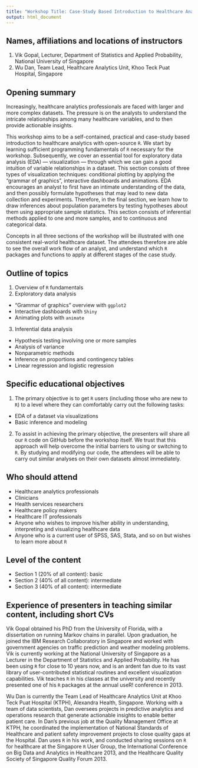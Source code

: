 ```yaml
---
title: "Workshop Title: Case-Study Based Introduction to Healthcare Analytics with `R`"
output: html_document
---
```



## Names, affiliations and locations of instructors
1. Vik Gopal, Lecturer, Department of Statistics and Applied Probability, National University of Singapore
2. Wu Dan, Team Lead, Healthcare Analytics Unit, Khoo Teck Puat Hospital, Singapore


## Opening summary
Increasingly, healthcare analytics professionals are faced with larger and more complex datasets. The pressure is on the analysts to understand the intricate relationships among many healthcare variables, and to then provide actionable insights.

This workshop aims to be a self-contained, practical and case-study based introduction to healthcare analytics with open-source `R`. We start by learning sufficient programming fundamentals of `R` necessary for the workshop. Subsequently, we cover an essential tool for exploratory data analysis (EDA) --- visualization --- through which we can gain a good intuition of variable relationships in a dataset. This section consists of three types of visualization techniques: conditional plotting by applying the "grammar of graphics", interactive dashboards and animations. EDA encourages an analyst to first have an intimate understanding of the data, and then possibly formulate hypotheses that may lead to new data collection and experiments. Therefore, in the final section, we learn how to draw inferences about population parameters by testing hypotheses about them using appropriate sample statistics. This section consists of inferential methods applied to one and more samples, and to continuous and categorical data.

Concepts in all three sections of the workshop will be illustrated with one consistent real-world healthcare dataset. The attendees therefore are able to see the overall work flow of an analyst, and understand which `R` packages and functions to apply at different stages of the case study.


## Outline of topics
1. Overview of `R` fundamentals
2. Exploratory data analysis
  * "Grammar of graphics" overview with `ggplot2`
  * Interactive dashboards with `Shiny`
  * Animating plots with `animate`
3. Inferential data analysis
  * Hypothesis testing involving one or more samples
  * Analysis of variance
  * Nonparametric methods
  * Inference on proportions and contingency tables
  * Linear regression and logistic regression


## Specific educational objectives
1. The primary objective is to get `R` users (including those who are new to `R`) to a level where they can comfortably carry out the following tasks:
  * EDA of a dataset via visualizations
  * Basic inference and modeling

2. To assist in achieving the primary objective, the presenters will share all our `R` code on GitHub before the workshop itself. We trust that this approach will help overcome the initial barriers to using or switching to `R`. By studying and modifying our code, the attendees will be able to carry out similar analyses on their own datasets almost immediately.


## Who should attend
* Healthcare analytics professionals
* Clinicians
* Health services researchers
* Healthcare policy makers
* Healthcare IT professionals
* Anyone who wishes to improve his/her ability in understanding, interpreting and visualizing healthcare data
* Anyone who is a current user of SPSS, SAS, Stata, and so on but wishes to learn more about `R` 


## Level of the content
* Section 1 (20% of all content): basic 
* Section 2 (40% of all content): intermediate
* Section 3 (40% of all content): intermediate


## Experience of presenters in teaching similar content, including short CVs
Vik Gopal obtained his PhD from the University of Florida, with a dissertation on running Markov chains in parallel. Upon graduation, he joined the IBM Research Collaboratory in Singapore and worked with government agencies on traffic prediction and weather modeling problems. Vik is currently working at the National University of Singapore as a Lecturer in the Department of Statistics and Applied Probability. He has been using `R` for close to 10 years now, and is an ardent fan due to its vast library of user-contributed statistical routines and excellent visualization capabilities. Vik teaches `R` in his classes at the university and recently presented one of his `R` packages at the annual useR! conference in 2013.

Wu Dan is currently the Team Lead of Healthcare Analytics Unit at Khoo Teck Puat Hospital (KTPH), Alexandra Health, Singapore. Working with a team of data scientists, Dan oversees projects in predictive analytics and operations research that generate actionable insights to enable better patient care. In Dan's previous job at the Quality Management Office at KTPH, he coordinated the implementation of National Standards of Healthcare and patient safety improvement projects to close quality gaps at the Hospital. Dan uses `R` in his work, and conducted sharing sessions on `R` for healthcare at the Singapore `R` User Group, the International Conference on Big Data and Analytics in Healthcare 2013, and the Healthcare Quality Society of Singapore Quality Forum 2013.
